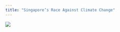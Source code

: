 ```yaml
---
title: "Singapore’s Race Against Climate Change"
---
```


![](images/climatechange.webp){fig-align="center"}

```         
```
